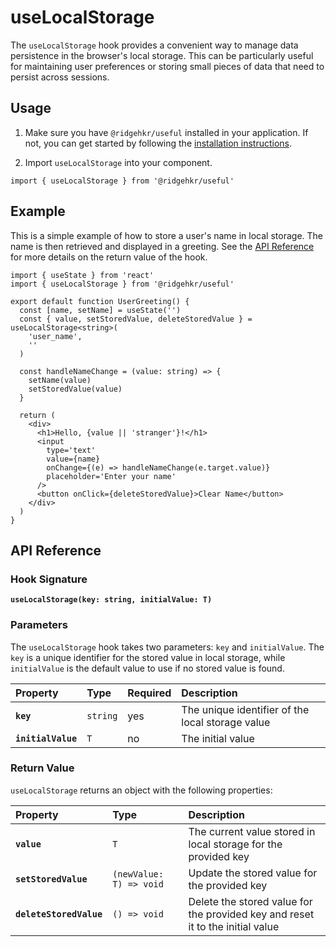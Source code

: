 
# useLocalStorage

The `useLocalStorage` hook provides a convenient way to manage data persistence in the browser's local storage. This can be particularly useful for maintaining user preferences or storing small pieces of data that need to persist across sessions.

## Usage

1. Make sure you have `@ridgehkr/useful` installed in your application. If not, you can get started by following the [installation instructions](/#getting-started).

2. Import `useLocalStorage` into your component.

```tsx
import { useLocalStorage } from '@ridgehkr/useful'
```

## Example

This is a simple example of how to store a user's name in local storage. The name is then retrieved and displayed in a greeting. See the [API Reference](#api-reference) for more details on the return value of the hook.

```tsx /useLocalStorage/ filename="UserGreeting.tsx"
import { useState } from 'react'
import { useLocalStorage } from '@ridgehkr/useful'

export default function UserGreeting() {
  const [name, setName] = useState('')
  const { value, setStoredValue, deleteStoredValue } = useLocalStorage<string>(
    'user_name',
    ''
  )

  const handleNameChange = (value: string) => {
    setName(value)
    setStoredValue(value)
  }

  return (
    <div>
      <h1>Hello, {value || 'stranger'}!</h1>
      <input
        type='text'
        value={name}
        onChange={(e) => handleNameChange(e.target.value)}
        placeholder='Enter your name'
      />
      <button onClick={deleteStoredValue}>Clear Name</button>
    </div>
  )
}
```

## API Reference

### Hook Signature

**`useLocalStorage(key: string, initialValue: T)`**

### Parameters

The `useLocalStorage` hook takes two parameters: `key` and `initialValue`. The `key` is a unique identifier for the stored value in local storage, while `initialValue` is the default value to use if no stored value is found.

| Property           | Type     | Required | Description                                      |
| :----------------- | :------- | :------- | :----------------------------------------------- |
| **`key`**          | `string` | yes      | The unique identifier of the local storage value |
| **`initialValue`** | `T`      | no       | The initial value                                |

### Return Value

`useLocalStorage` returns an object with the following properties:

| Property                | Type                    | Description                                                                    |
| :---------------------- | :---------------------- | :----------------------------------------------------------------------------- |
| **`value`**             | `T`                     | The current value stored in local storage for the provided key                 |
| **`setStoredValue`**    | `(newValue: T) => void` | Update the stored value for the provided key                                   |
| **`deleteStoredValue`** | `() => void`            | Delete the stored value for the provided key and reset it to the initial value |
